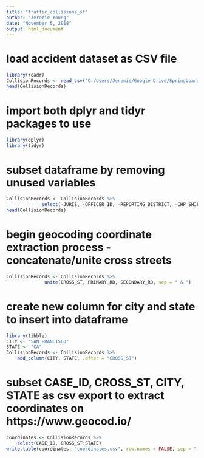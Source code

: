 ---
title: "traffic_collisions_sf"
author: "Jeremie Young"
date: "November 6, 2018"
output: html_document
---

# load accident dataset as CSV file
```{r}
library(readr)
CollisionRecords <- read_csv("C:/Users/Jeremie/Google Drive/Springboard Intro to Data Science/Capstone/Raw Datasets/CollisionRecords2010_2018.txt")
head(CollisionRecords)

```

# import both dplyr and tidyr packages to use
```{r}
library(dplyr)
library(tidyr)
```


# subset dataframe by removing unused variables
```{r}
CollisionRecords <- CollisionRecords %>% 
             select(-JURIS, -OFFICER_ID, -REPORTING_DISTRICT, -CHP_SHIFT, -CITY_DIVISION_LAPD, -CITY_DIVISION_LAPD, -CALTRANS_COUNTY, -CALTRANS_DISTRICT, -ROUTE_SUFFIX, -POSTMILE_PREFIX, -POSTMILE, -CHP_ROAD_TYPE)
head(CollisionRecords)

```

# begin geocoding coordinate extraction process - concatenate/unite cross streets
```{r}
CollisionRecords <- CollisionRecords %>% 
              unite(CROSS_ST, PRIMARY_RD, SECONDARY_RD, sep = " & ")
```

# create new column for city and state to insert into dataframe
```{r}
library(tibble)
CITY <- "SAN FRANCISCO"
STATE <- "CA"
CollisionRecords <- CollisionRecords %>% 
    add_column(CITY, STATE, .after = "CROSS_ST")
```

# subset CASE_ID, CROSS_ST, CITY, STATE as csv export to extract coordinates on https://www.geocod.io/
```{r}
coordinates <- CollisionRecords %>%  
    select(CASE_ID, CROSS_ST:STATE)
write.table(coordinates, "coordinates.csv", row.names = FALSE, sep = ",")

```



